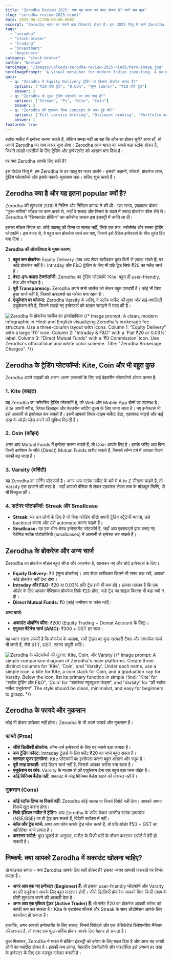 ```yaml
---
title: "Zerodha Review 2025: क्या यह भारत का बेस्ट ब्रोकर है? जानें सब कुछ"
slug: "zerodha-review-2025-hindi"
date: 2025-06-21T08:00:00.000Z
excerpt: "Zerodha भारत का सबसे बड़ा डिस्काउंट ब्रोकर है। इस 2025 रिव्यू में जानें Zerodha के फायदे, नुकसान, ब्रोकरेज चार्ज, और Kite, Coin जैसे प्लेटफॉर्म्स के बारे में। क्या यह आपके लिए सही चॉइस है?"
tags:
  - "zerodha"
  - "stock-broker"
  - "trading"
  - "investment"
  - "beginners"
category: "stock-broker"
author: "Neelam"
heroImage: "/images/uploads/zerodha-review-2025-hindi/hero-image.jpg"
heroImagePrompt: "A visual metaphor for modern Indian investing. A young, confident Indian man in his late 20s uses the Zerodha Kite app on his smartphone. The background is a dynamic, symbolic blend of Mumbai's Dalal Street and a glowing, upward-trending stock chart. The atmosphere is optimistic, tech-forward, and empowering, with a clean blue and white color palette. The focus is on the phone screen, which acts as a portal to financial growth."
quiz:
  - q: "Zerodha में Equity Delivery ट्रेडिंग पर कितना ब्रोकरेज लगता है?"
    options: ["₹20 प्रति ट्रेड", "0.03%", "शून्य (Zero)", "₹10 प्रति ट्रेड"]
    answer: 2
  - q: "Zerodha के मुख्य ट्रेडिंग प्लेटफॉर्म का क्या नाम है?"
    options: ["Streak", "Pi", "Kite", "Coin"]
    answer: 2
  - q: "Zerodha की शुरुआत किस concept के साथ हुई थी?"
    options: ["Full-service broking", "Discount broking", "Portfolio management", "Wealth management"]
    answer: 1
featured: true
---
```


स्टॉक मार्केट में इन्वेस्ट करना चाहते हैं, लेकिन समझ नहीं आ रहा कि कौन सा ब्रोकर चुनें? अगर हाँ, तो आपने Zerodha का नाम ज़रूर सुना होगा। Zerodha आज भारत का सबसे बड़ा स्टॉक ब्रोकर है, जिसने लाखों भारतीयों के लिए ट्रेडिंग और इन्वेस्टमेंट को आसान बना दिया है।

पर क्या Zerodha आपके लिए सही है?

इस डिटेल रिव्यू में, हम Zerodha के हर पहलू पर नज़र डालेंगे - इसकी कहानी, फीचर्स, ब्रोकरेज चार्ज, ट्रेडिंग प्लेटफॉर्म्स और इसके फायदे-नुकसान तक। चलिए शुरू करते हैं।

## Zerodha क्या है और यह इतना popular क्यों है?

Zerodha की शुरुआत 2010 में नितिन और निखिल कामथ ने की थी। उस समय, ज़्यादातर ब्रोकर "फुल-सर्विस" मॉडल पर काम करते थे, जहाँ वे सलाह और रिसर्च के बदले में ज़्यादा ब्रोकरेज फीस लेते थे। Zerodha ने "डिस्काउंट ब्रोकिंग" का कॉन्सेप्ट लाकर इस इंडस्ट्री में क्रांति ला दी।

इसका मॉडल सिंपल था: कोई फालतू की टिप्स या सलाह नहीं, सिर्फ एक तेज़, भरोसेमंद और सस्ता ट्रेडिंग प्लेटफॉर्म। इस वजह से, वे बहुत कम ब्रोकरेज चार्ज कर पाए, जिसने इसे रिटेल इन्वेस्टर्स के बीच तुरंत हिट बना दिया।

**Zerodha की लोकप्रियता के मुख्य कारण:**

1.  **बहुत कम ब्रोकरेज:** Equity Delivery (जब आप शेयर खरीदकर कुछ दिनों से ज़्यादा रखते हैं) पर कोई ब्रोकरेज नहीं है। Intraday और F&O ट्रेडिंग के लिए भी प्रति ट्रेड सिर्फ ₹20 का फ्लैट चार्ज है।
2.  **बेस्ट-इन-क्लास टेक्नोलॉजी:** Zerodha का ट्रेडिंग प्लेटफॉर्म 'Kite' बहुत ही user-friendly, तेज़ और स्टेबल है।
3.  **पूरी Transparency:** Zerodha अपने सभी चार्जेज को लेकर बहुत पारदर्शी है। कोई भी छिपा हुआ चार्ज नहीं है, जिससे कस्टमर्स का भरोसा बना रहता है।
4.  **एजुकेशन पर फोकस:** Zerodha Varsity के ज़रिए, वे स्टॉक मार्केट की मुफ्त और हाई-क्वालिटी एजुकेशन देते हैं, जिसने लाखों नए इन्वेस्टर्स को बाज़ार समझने में मदद की है।

![Zerodha के ब्रोकरेज चार्जेज का इन्फोग्राफिक](/images/uploads/zerodha-review-2025-hindi/brokerage-charges.jpg)
{/* Image prompt: A clean, modern infographic in Hindi and English visualizing Zerodha's brokerage fee structure. Use a three-column layout with icons. Column 1: "Equity Delivery" with a large '₹0' icon. Column 2: "Intraday & F&O" with a 'Flat ₹20 or 0.03%' label. Column 3: "Direct Mutual Funds" with a '₹0 Commission' icon. Use Zerodha's official blue and white color scheme. Title: "Zerodha Brokerage Charges". */}

## Zerodha के ट्रेडिंग प्लेटफॉर्म्स: Kite, Coin और भी बहुत कुछ

Zerodha अपने ग्राहकों को अलग-अलग ज़रूरतों के लिए कई बेहतरीन प्लेटफॉर्म्स ऑफर करता है:

### 1. Kite (काइट)
यह Zerodha का फ्लैगशिप ट्रेडिंग प्लेटफॉर्म है, जो Web और Mobile App दोनों पर उपलब्ध है। Kite अपनी स्पीड, सिंपल डिज़ाइन और बेहतरीन चार्टिंग टूल्स के लिए जाना जाता है। नए इन्वेस्टर्स भी इसे आसानी से इस्तेमाल कर सकते हैं। इसमें आपको रियल-टाइम मार्केट डेटा, एडवांस्ड चार्ट्स और कई तरह के ऑर्डर प्लेस करने की सुविधा मिलती है।

### 2. Coin (कॉइन)
अगर आप Mutual Funds में इन्वेस्ट करना चाहते हैं, तो Coin आपके लिए है। इसके ज़रिए आप बिना किसी कमीशन के सीधे (Direct) Mutual Funds खरीद सकते हैं, जिससे लॉन्ग टर्म में आपका रिटर्न काफी बढ़ जाता है।

### 3. Varsity (वर्सिटी)
यह Zerodha का लर्निंग प्लेटफॉर्म है। अगर आप स्टॉक मार्केट के बारे में A to Z सीखना चाहते हैं, तो Varsity एक खज़ाने की तरह है। यहाँ आपको बेसिक से लेकर एडवांस्ड लेवल तक के मॉड्यूल मिलेंगे, वो भी बिल्कुल फ्री।

### 4. पार्टनर प्लेटफॉर्म्स: Streak और Smallcase
*   **Streak:** यह उन लोगों के लिए है जो बिना कोडिंग सीखे अपनी ट्रेडिंग स्ट्रैटेजी बनाना, उसे backtest करना और उसे automate करना चाहते हैं।
*   **Smallcase:** यह एक थीम-बेस्ड इन्वेस्टमेंट प्लेटफॉर्म है, जहाँ आप एक्सपर्ट्स द्वारा बनाए गए रेडीमेड स्टॉक पोर्टफोलियो (smallcases) में आसानी से इन्वेस्ट कर सकते हैं।

## Zerodha के ब्रोकरेज और अन्य चार्ज

Zerodha का ब्रोकरेज मॉडल बहुत सीधा और आकर्षक है, खासकर नए और छोटे इन्वेस्टर्स के लिए।

*   **Equity Delivery:** ₹0 (शून्य ब्रोकरेज)। आप शेयर खरीदकर कितने भी समय तक रखें, आपको कोई ब्रोकरेज नहीं देना होगा।
*   **Intraday और F&O:** ₹20 या 0.03% प्रति ट्रेड (जो भी कम हो)। इसका मतलब है कि एक ऑर्डर के लिए आपका मैक्सिमम ब्रोकरेज सिर्फ ₹20 होगा, चाहे ट्रेड का साइज़ कितना भी बड़ा क्यों न हो।
*   **Direct Mutual Funds:** ₹0 (कोई कमीशन या फीस नहीं)।

**अन्य चार्ज:**
*   **अकाउंट ओपनिंग फीस:** ₹200 (Equity Trading + Demat Account के लिए)।
*   **एनुअल मेंटेनेंस चार्ज (AMC):** ₹300 + GST हर साल।

यह ध्यान रखना ज़रूरी है कि ब्रोकरेज के अलावा, सभी ट्रेड्स पर कुछ सरकारी टैक्स और एक्सचेंज चार्ज भी लगते हैं, जैसे STT, GST, स्टाम्प ड्यूटी आदि।

![Zerodha के प्लेटफॉर्म्स की तुलना: Kite, Coin, और Varsity](/images/uploads/zerodha-review-2025-hindi/platforms-comparison.jpg)
{/* Image prompt: A simple comparison diagram of Zerodha's main platforms. Create three distinct columns for 'Kite', 'Coin', and 'Varsity'. Under each name, use a simple icon: a kite for Kite, a coin stack for Coin, and a graduation cap for Varsity. Below the icon, list its primary function in simple Hindi: 'Kite' for "स्टॉक ट्रेडिंग और F&O", 'Coin' for "डायरेक्ट म्यूच्यूअल फंड्स", and 'Varsity' for "फ्री स्टॉक मार्केट एजुकेशन". The style should be clean, minimalist, and easy for beginners to grasp. */}

## Zerodha के फायदे और नुकसान

कोई भी ब्रोकर परफेक्ट नहीं होता। Zerodha के भी अपने फायदे और नुकसान हैं।

### फायदे (Pros)
*   **जीरो डिलीवरी ब्रोकरेज:** लॉन्ग-टर्म इन्वेस्टर्स के लिए यह सबसे बड़ा फायदा है।
*   **कम ट्रेडिंग कॉस्ट:** Intraday ट्रेडर्स के लिए फ्लैट ₹20 का चार्ज बहुत सस्ता है।
*   **शानदार यूजर इंटरफेस:** Kite प्लेटफॉर्म का इस्तेमाल करना बहुत आसान और स्मूथ है।
*   **पूरी तरह पारदर्शी:** कोई हिडन चार्ज नहीं है, जिससे आपका भरोसा बना रहता है।
*   **एजुकेशन पर ज़ोर:** Varsity के माध्यम से फ्री एजुकेशन देना एक बहुत बड़ा प्लस पॉइंट है।
*   **कोई मिनिमम बैलेंस नहीं:** अकाउंट में कोई मिनिमम बैलेंस रखने की ज़रूरत नहीं है।

### नुकसान (Cons)
*   **कोई स्टॉक टिप्स या रिसर्च नहीं:** Zerodha कोई सलाह या रिसर्च रिपोर्ट नहीं देता। आपको अपना रिसर्च खुद करना होगा।
*   **सिर्फ इंडियन मार्केट में ट्रेडिंग:** आप Zerodha के जरिए केवल भारतीय स्टॉक एक्सचेंज (NSE/BSE) पर ही ट्रेड कर सकते हैं, विदेशी स्टॉक्स में नहीं।
*   **कॉल और ट्रेड चार्ज:** अगर आप फोन करके ट्रेड प्लेस करते हैं, तो प्रति ऑर्डर ₹50 + GST का अतिरिक्त चार्ज लगता है।
*   **कस्टमर सपोर्ट:** कुछ यूज़र्स के अनुसार, मार्केट के बिज़ी घंटों के दौरान कस्टमर सपोर्ट में देरी हो सकती है।

## निष्कर्ष: क्या आपको Zerodha में अकाउंट खोलना चाहिए?

तो फाइनल सवाल - क्या Zerodha आपके लिए सही ब्रोकर है? इसका जवाब आपकी ज़रूरतों पर निर्भर करता है।

*   **अगर आप एक नए इन्वेस्टर (Beginner) हैं:** तो इसका user-friendly प्लेटफॉर्म और Varsity पर फ्री एजुकेशन आपके लिए बहुत मददगार होगी। जीरो डिलीवरी ब्रोकरेज आपको बिना किसी दबाव के छोटी शुरुआत करने की आज़ादी देता है।
*   **अगर आप एक एक्टिव ट्रेडर (Active Trader) हैं:** तो फ्लैट ₹20 का ब्रोकरेज आपकी कॉस्ट को काफी कम कर सकता है। Kite के एडवांस्ड फीचर्स और Streak के साथ ऑटोमेशन आपके लिए फायदेमंद हो सकता है।

हालांकि, अगर आपको इन्वेस्टमेंट के लिए सलाह, रिसर्च रिपोर्ट्स और एक डेडिकेटेड रिलेशनशिप मैनेजर की ज़रूरत है, तो शायद एक फुल-सर्विस ब्रोकर आपके लिए बेहतर हो सकता है।

कुल मिलाकर, Zerodha ने भारत में ब्रोकिंग इंडस्ट्री को हमेशा के लिए बदल दिया है और आज यह लाखों लोगों का पसंदीदा ब्रोकर है। इसकी कम लागत, बेहतरीन टेक्नोलॉजी और पारदर्शिता इसे लगभग हर तरह के इन्वेस्टर के लिए एक मज़बूत दावेदार बनाती है।